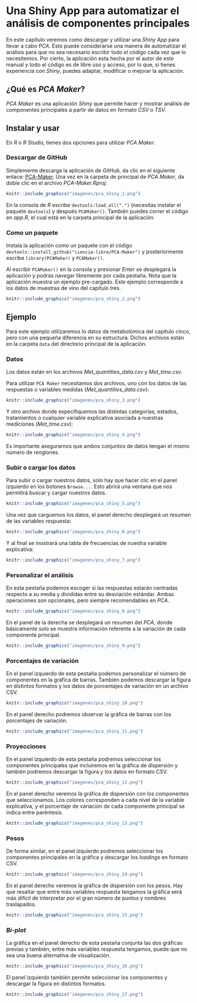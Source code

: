 # Una Shiny App para automatizar el análisis de componentes principales

En este capítulo veremos como descargar y utilizar una *Shiny App* para llevar a cabo *PCA*. Esto puede considerarse una manera de automatizar el análisis para que no sea necesario escribir todo el código cada vez que lo necesitemos. Por cierto, la aplicación esta hecha por el autor de este manual y todo el código es de libre uso y acceso, por lo que, si tienes experiencia con *Shiny*, puedes adaptar, modificar o mejorar la aplicación.  

## ¿Qué es *PCA Maker*?

*PCA Maker* es una aplicación *Shiny* que permite hacer y mostrar análisis de componentes principales a partir de datos en formato *CSV* o *TSV*.  

## Instalar y usar 

En *R* o *R Studio*, tienes dos opciones para utilizar *PCA Maker*.  

### Descargar de GitHub

Simplemente descarga la aplicación de *GitHub*, da clic en el siguiente enlace: <a href="https://github.com/ciencia-libre/PCA-Maker" target="_blank">PCA-Maker</a>. Una vez en la carpeta de principal de *PCA Maker*, da doble clic en el archivo *PCA-Maker.Rproj*:  

```r
knitr::include_graphics("imagenes/pca_shiny_1.png")
```

En la consola de *R* escribe `devtools:load_all(".")` (necesitas instalar el paquete `devtools`) y después `PCAMaker()`. También puedes correr el código en *app.R*, el cual está en la carpeta principal de la aplicación.  

### Como un paquete 

Instala la aplicación como un paquete con el código `devtools::install_github("ciencia-libre/PCA-Maker")` y posteriormente escribe `library(PCAMaker)` y `PCAMaker()`.  

Al escribir `PCAMaker()` en la consola y presionar *Enter* se desplegará la aplicación y podrás navegar libremente por cada pestaña. Nota que la aplicación muestra un ejemplo pre-cargado. Este ejemplo corresponde a los datos de muestras de vino del capítulo tres.  

```r
knitr::include_graphics("imagenes/pca_shiny_2.png")
```

## Ejemplo

Para este ejemplo utilizaremos lo datos de metabolómica del capítulo cinco, pero con una pequeña diferencia en su estructura. Dichos archivos están en la carpeta `data` del directorio principal de la aplicación. 

### Datos 

Los datos están en los archivos *Met_quantities_data.csv* y *Met_time.csv*.

Para utilizar `PCA Maker` necesitamos dos archivos, uno con los datos de las respuestas o variables medidas (*Met_quantities_data.csv*):  

```r
knitr::include_graphics("imagenes/pca_shiny_3.png")
```

Y otro archivo donde especifiquemos las distintas categorías, estados, tratamientos o cualquier variable explicativa asociada a nuestras mediciones (*Met_time.csv*):  

```r
knitr::include_graphics("imagenes/pca_shiny_4.png")
```

Es importante asegurarnos que ambos conjuntos de datos tengan el mismo número de renglones.  

### Subir o cargar los datos

Para subir o cargar nuestros datos, solo hay que hacer clic en el panel izquierdo en los botones `Browse...`. Esto abrirá una ventana que nos permitirá buscar y cargar nuestros datos.  

```r
knitr::include_graphics("imagenes/pca_shiny_5.png")
```

Una vez que carguemos los datos, el panel derecho desplegará un resumen de las variables respuesta:  

```r
knitr::include_graphics("imagenes/pca_shiny_6.png")
```

Y al final se mostrará una tabla de frecuencias de nuestra variable explicativa:  

```r
knitr::include_graphics("imagenes/pca_shiny_7.png")
```

### Personalizar el análisis

En esta pestaña podemos escoger si las respuestas estarán centradas respecto a su media y divididas entre su desviación estándar. Ambas operaciones son opcionales, pero siempre recomendables en *PCA*.

```r
knitr::include_graphics("imagenes/pca_shiny_8.png")
```

En el panel de la derecha se desplegará un resumen del *PCA*, donde básicamente solo se muestra información referente a la variación de cada componente principal.  

```r
knitr::include_graphics("imagenes/pca_shiny_9.png")
```

### Porcentajes de variación

En el panel izquierdo de esta pestaña podemos personalizar el número de componentes en la gráfica de barras. También podemos descargar la figura en distintos formatos y los datos de porcentajes de variación en un archivo CSV.  

```r
knitr::include_graphics("imagenes/pca_shiny_10.png")
```

En el panel derecho podremos observar la gráfica de barras con los porcentajes de variación.  

```r
knitr::include_graphics("imagenes/pca_shiny_11.png")
```

### Proyecciones 

En el panel izquierdo de esta pestaña podremos seleccionar los componentes principales que incluiremos en la gráfica de dispersión y también podremos descargar la figura y los datos en formato CSV.  

```r
knitr::include_graphics("imagenes/pca_shiny_12.png")
```

En el panel derecho veremos la gráfica de dispersión con los componentes que seleccionamos. Los colores corresponden a cada nivel de la variable explicativa, y el porcentaje de variación de cada componente principal se indica entre paréntesis.  

```r
knitr::include_graphics("imagenes/pca_shiny_13.png")
```

### Pesos

De forma similar, en el panel izquierdo podremos seleccionar los componentes principales en la gráfica y descargar los *loadings* en formato CSV.  

```r
knitr::include_graphics("imagenes/pca_shiny_14.png")
```
  
En el panel derecho veremos la gráfica de dispersión con los pesos. Hay que resaltar que entre más variables respuesta tengamos la gráfica será más difícil de interpretar por el gran número de puntos y nombres traslapados.   

```r
knitr::include_graphics("imagenes/pca_shiny_15.png")
```

### *Bi-plot*

La gráfica en el panel derecho de esta pestaña conjunta las dos gráficas previas y también, entre más variables respuesta tengamos, puede que no sea una buena alternativa de visualización.  

```r
knitr::include_graphics("imagenes/pca_shiny_16.png")
```

El panel izquierdo también permite seleccionar los componentes y descargar la figura en distintos formatos.  

```r
knitr::include_graphics("imagenes/pca_shiny_17.png")
```
